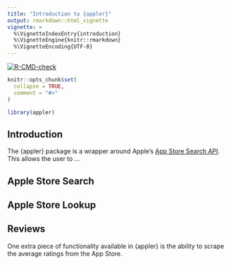 ```yaml
---
title: "Introduction to {appler}"
output: rmarkdown::html_vignette
vignette: >
  %\VignetteIndexEntry{introduction}
  %\VignetteEngine{knitr::rmarkdown}
  %\VignetteEncoding{UTF-8}
---
```


<!-- badges: start -->
[![R-CMD-check](https://github.com/ashbaldry/appler/workflows/R-CMD-check/badge.svg)](https://github.com/ashbaldry/appler/actions)
<!-- badges: end -->

```r
knitr::opts_chunk$set(
  collapse = TRUE,
  comment = "#>"
)
```

```r
library(appler)
```

## Introduction

The {appler} package is a wrapper around Apple's [App Store Search API](https://performance-partners.apple.com/search-api). This allows the user to ...

## Apple Store Search

## Apple Store Lookup

## Reviews

One extra piece of functionality available in {appler} is the ability to scrape the average ratings from
the App Store.

```r
```
